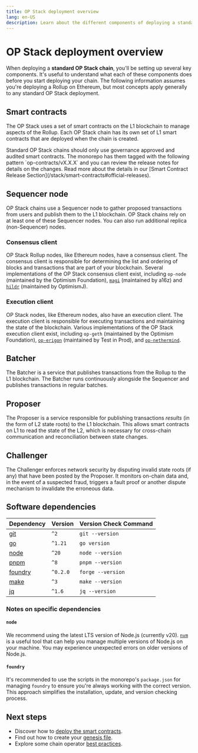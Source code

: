 ```yaml
---
title: OP Stack deployment overview
lang: en-US
description: Learn about the different components of deploying a standard OP Stack chain.
---
```



# OP Stack deployment overview

When deploying a **standard OP Stack chain**, you'll be setting up several key
components. It's useful to understand what each of these components does before
you start deploying your chain. The following information assumes you're
deploying a Rollup on Ethereum, but most concepts apply generally to any
standard OP Stack deployment.

## Smart contracts

The OP Stack uses a set of smart contracts on the L1 blockchain to manage
aspects of the Rollup. Each OP Stack chain has its own set of L1 smart
contracts that are deployed when the chain is created.

<Callout type="warning">
  Standard OP Stack chains should only use governance approved and audited
  smart contracts. The monorepo has them tagged with the following pattern
  `op-contracts/vX.X.X` and you can review the release notes for details on the
  changes. Read more about the details in our [Smart Contract Release Section](/stack/smart-contracts#official-releases).
</Callout>

## Sequencer node

OP Stack chains use a Sequencer node to gather proposed transactions from users
and publish them to the L1 blockchain. OP Stack chains rely on at least one of
these Sequencer nodes. You can also run additional replica (non-Sequencer)
nodes.

### Consensus client

OP Stack Rollup nodes, like Ethereum nodes, have a consensus client. The
consensus client is responsible for determining the list and ordering of blocks
and transactions that are part of your blockchain. Several implementations of
the OP Stack consensus client exist, including `op-node` (maintained by the
Optimism Foundation), [`magi`](https://github.com/a16z/magi) (maintained by
a16z) and [`hildr`](https://github.com/optimism-java/hildr) (maintained by OptimismJ).

### Execution client

OP Stack nodes, like Ethereum nodes, also have an execution client. The
execution client is responsible for executing transactions and maintaining the
state of the blockchain. Various implementations of the OP Stack execution
client exist, including `op-geth` (maintained by the Optimism Foundation),
[`op-erigon`](https://github.com/testinprod-io/op-erigon) (maintained by Test
in Prod), and [`op-nethermind`](https://docs.nethermind.io/get-started/installing-nethermind/#supported-networks).

## Batcher

The Batcher is a service that publishes transactions from the Rollup to the L1
blockchain. The Batcher runs continuously alongside the Sequencer and publishes
transactions in regular batches.

## Proposer

The Proposer is a service responsible for publishing transactions *results* (in
the form of L2 state roots) to the L1 blockchain. This allows smart contracts
on L1 to read the state of the L2, which is necessary for cross-chain
communication and reconciliation between state changes.

## Challenger

The Challenger enforces network security by disputing invalid state roots (if
any) that have been posted by the Proposer. It monitors on-chain data and, in
the event of a suspected fraud, triggers a fault proof or another dispute
mechanism to invalidate the erroneous data.

## Software dependencies

| Dependency                                                    | Version  | Version Check Command |
| ------------------------------------------------------------- | -------- | --------------------- |
| [git](https://git-scm.com/)                                   | `^2`     | `git --version`       |
| [go](https://go.dev/)                                         | `^1.21`  | `go version`          |
| [node](https://nodejs.org/en/)                                | `^20`    | `node --version`      |
| [pnpm](https://pnpm.io/installation)                          | `^8`     | `pnpm --version`      |
| [foundry](https://github.com/foundry-rs/foundry#installation) | `^0.2.0` | `forge --version`     |
| [make](https://linux.die.net/man/1/make)                      | `^3`     | `make --version`      |
| [jq](https://github.com/jqlang/jq)                            | `^1.6`   | `jq --version`        |

### Notes on specific dependencies

#### `node`

We recommend using the latest LTS version of Node.js (currently v20).
[`nvm`](https://github.com/nvm-sh/nvm) is a useful tool that can help you
manage multiple versions of Node.js on your machine. You may experience
unexpected errors on older versions of Node.js.

#### `foundry`

It's recommended to use the scripts in the monorepo's `package.json` for
managing `foundry` to ensure you're always working with the correct version.
This approach simplifies the installation, update, and version checking
process.

## Next steps

*   Discover how to [deploy the smart contracts](/operators/chain-operators/deploy/smart-contracts).
*   Find out how to create your [genesis file](/operators/chain-operators/deploy/genesis).
*   Explore some chain operator [best practices](/operators/chain-operators/management/best-practices).
